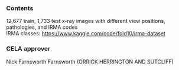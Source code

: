 ### Contents
12,677 train, 1,733 test x-ray images with different view positions, pathologies, and IRMA codes  
IRMA classes: https://www.kaggle.com/code/fold10/irma-dataset

### CELA approver
Nick Farnsworth Farnsworth (ORRICK HERRINGTON AND SUTCLIFF)
